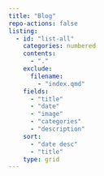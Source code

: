 ```yaml
---
title: "Blog"
repo-actions: false
listing:
  - id: "list-all"
    categories: numbered
    contents:
      - "."
    exclude:
      filename:
        - "index.qmd"
    fields:
      - "title"
      - "date"
      - "image"
      - "categories"
      - "description"
    sort:
      - "date desc"
      - "title"
    type: grid
---
```


::: {#list-all}
:::
